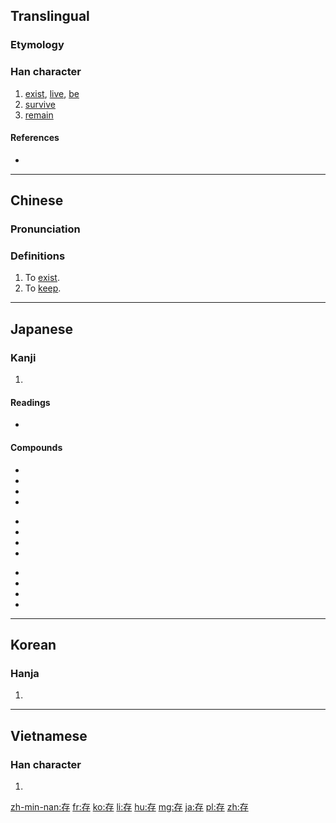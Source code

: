 ==Translingual==

===Etymology===
{{Han compound|才|子|c1=p|c2=s|ls=psc}}

===Han character===
{{Han char|rn=39|rad=子|as=03|sn=6|four=4024<sub>7</sub>|canj=大中弓木 (KLND)}}

# [[exist]], [[live]], [[be]]
# [[survive]]
# [[remain]]

====References====
* {{Han ref|kx=0278.020|dkj=06943|dj=0545.080|hdz=21009.070|uh=5B58|ud=23384|bh=A673|bd=42611}}

----

==Chinese==
{{zh-forms}}

===Pronunciation===
{{zh-pron
|m=cún
|c=cyun4
|h=pfs=chhùn
|md=
|mn=chûn
|w=
|mc=y
|oc=y
|cat=v
}}

===Definitions===
{{zh-hanzi}}

# To [[exist]].
# To [[keep]].

----

==Japanese==

===Kanji===
{{ja-kanji|grade=6|rs=子03}}

# {{defn|lang=ja|sort=子03}}

====Readings====
* {{ja-readings|goon=[[ぞん]] (zon)|kanon=[[そん]] (son)|kun=[[たもつ]] (tamotsu), [[ある]] (aru), [[とう]] (tou)}}

====Compounds====
{{top3}}
* {{l|ja|sc=Jpan|保存|tr=ほぞん, hozon}}
* {{l|ja|sc=Jpan|存続|tr=そんぞく, sonzoku}}
* {{l|ja|sc=Jpan|依存|tr=いぞん, izon}}
* {{l|ja|sc=Jpan|依存症|tr=いぞんしょう, izonshō}}
{{mid3}}
* {{l|ja|sc=Jpan|現存|tr=げんぞん, genzon}}
* {{l|ja|sc=Jpan|共存|tr=きょうぞん, kyōzon}}
* {{l|ja|sc=Jpan|生存|tr=せいぞん, seizon}}
* {{l|ja|sc=Jpan|生存権|tr=せいぞんけん, seizonken}}
{{mid3}}
* {{l|ja|sc=Jpan|残存|tr=ざんぞん, zanzon}}
* {{l|ja|sc=Jpan|存立|tr=そんりつ, sonritsu}}
* {{l|ja|sc=Jpan|存否|tr=そんぴ, sonpi}}
* {{l|ja|sc=Jpan|存心|tr=ぞんしん, zonshin}}
{{bottom}}

----

==Korean==

===Hanja===
{{ko-hanja|hangeul=[[존]]|rv=jon|mr=chon}}

# {{defn|lang=ko|sort=子03}}

----

==Vietnamese==

===Han character===
{{vi-hantu|[[tồn]], [[dòn]], [[sòn]], [[ròn]], [[tòn]]|rs=子03}}

# {{defn|lang=vi|sort=子03}}

[[zh-min-nan:存]]
[[fr:存]]
[[ko:存]]
[[li:存]]
[[hu:存]]
[[mg:存]]
[[ja:存]]
[[pl:存]]
[[zh:存]]